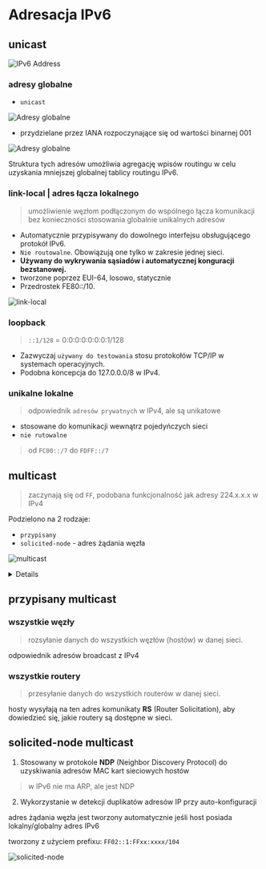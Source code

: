 
# Adresacja IPv6

## unicast

![IPv6 Address](/ipv6/img/img10.jpg)

### adresy globalne

- `unicast`

![Adresy globalne](/ipv6/img/img2.jpg)

- przydzielane przez IANA rozpoczynające się od wartości binarnej 001

![Adresy globalne](/ipv6/img/img11.jpg)

Struktura tych adresów umożliwia agregację wpisów routingu w celu uzyskania
mniejszej globalnej tablicy routingu IPv6.

### link-local | adres łącza lokalnego

> umożliwienie węzłom podłączonym do wspólnego łącza komunikacji bez konieczności stosowania globalnie unikalnych adresów

- Automatycznie przypisywany do dowolnego interfejsu obsługującego protokół IPv6.
- `Nie routowalne`. Obowiązują one tylko w zakresie jednej sieci.
- **Używany do wykrywania sąsiadów i automatycznej konguracji bezstanowej.**
- tworzone poprzez EUI-64, losowo, statycznie
- Przedrostek FE80::/10.

![link-local](/ipv6/img/img3.jpg)

### loopback

> `::1/128` = 0:0:0:0:0:0:0:1/128

- Zazwyczaj `używany do testowania` stosu protokołów TCP/IP w systemach operacyjnych.
- Podobna koncepcja do 127.0.0.0/8 w IPv4.

### unikalne lokalne

> odpowiednik `adresów prywatnych` w IPv4, ale są unikatowe

- stosowane do komunikacji wewnątrz pojedyńczych sieci
- `nie rutowalne`

> od `FC00::/7` do `FDFF::/7`

## multicast

> zaczynają się od `FF`, podobana funkcjonalność jak adresy 224.x.x.x w IPv4

Podzielono na 2 rodzaje:

- `przypisany`
- `solicited-node` - adres żądania węzła

![multicast](/ipv6/img/img17.jpg)

<Details summary='budowa adresu IPv6 multicast'>

| multicast address [8bit] | Flags [4bit]                                       | Scope [4bit]                                                                                                | Group ID [112bit]                                |
| ------------------------ | -------------------------------------------------- | ----------------------------------------------------------------------------------------------------------- | ------------------------------------------------ |
| FF                       | 01 - chwilowy <br/> 00 - permamentny, dobrze znany | 01 - node-local <br/> 02 - link-local <br/> 05 - site-local <br/> 08 - organization-local <br/> 0F - global | pierwsze 80 cyfr to 0, w celu uniknięcia kolizji |

<Steps>

### Node-local

Adresy multicastowe o zakresie node-local są **używane tylko w obrębie jednego węzła (komputera).**

Pakiety wysyłane na taki adres nie opuszczają węzła.

### Link-local

Adresy multicastowe o zakresie link-local są używane w obrębie **jednej sieci lokalnej** (linku).

Pakiety wysyłane na taki adres są dostarczane tylko do urządzeń w tej samej sieci lokalnej.

### Site-local

Adresy multicastowe o zakresie site-local są używane w obrębie jednej lokalizacji (site).

Pakiety wysyłane na taki adres mogą być dostarczane do urządzeń w **różnych sieciach lokalnych w obrębie tej samej lokalizacji.**

### Organization-local

Adresy multicastowe o zakresie organization-local są używane w obrębie jednej organizacji.

Pakiety wysyłane na taki adres mogą być dostarczane do urządzeń w **różnych lokalizacjach w obrębie tej samej organizacji**.

### Global

Adresy multicastowe o zakresie global są **używane w całym internecie**.

Pakiety wysyłane na taki adres mogą być dostarczane do urządzeń na całym świecie.

</Steps>

</Details>

## przypisany multicast

<Steps>

### wszystkie węzły

> rozsyłanie danych do wszystkich węzłów (hostów) w danej sieci.

odpowiednik adresów broadcast z IPv4

### wszystkie routery

> przesyłanie danych do wszystkich routerów w danej sieci.

hosty wysyłają na ten adres komunikaty **RS** (Router Solicitation), aby dowiedzieć się, jakie routery są dostępne w sieci.

</Steps>

## solicited-node multicast

1. Stosowany w protokole **NDP** (Neighbor Discovery Protocol) do uzyskiwania adresów MAC kart sieciowych hostów

> w IPv6 nie ma ARP, ale jest NDP

2. Wykorzystanie w detekcji duplikatów adresów IP przy auto-konfiguracji

adres żądania węzła jest tworzony automatycznie jeśli host posiada lokalny/globalny adres IPv6

tworzony z użyciem prefixu: `FF02::1:FFxx:xxxx/104`

![solicited-node](/ipv6/img/img16.jpg)
